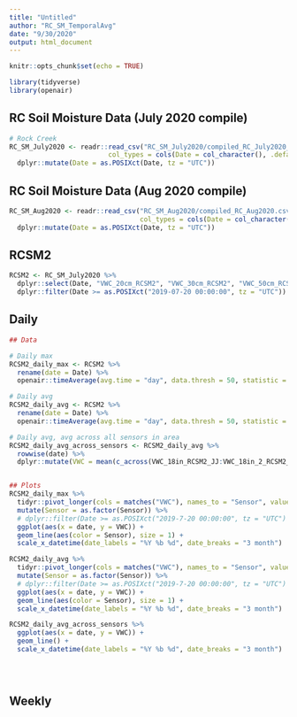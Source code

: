 ```yaml
---
title: "Untitled"
author: "RC_SM_TemporalAvg"
date: "9/30/2020"
output: html_document
---
```


```r
knitr::opts_chunk$set(echo = TRUE)
```


```r
library(tidyverse)
library(openair)
```

## RC Soil Moisture Data (July 2020 compile)

```r

# Rock Creek
RC_SM_July2020 <- readr::read_csv("RC_SM_July2020/compiled_RC_July2020_plusJJdata.csv", 
                         col_types = cols(Date = col_character(), .default = col_double())) %>% 
  dplyr::mutate(Date = as.POSIXct(Date, tz = "UTC"))

```

## RC Soil Moisture Data (Aug 2020 compile)

```r

RC_SM_Aug2020 <- readr::read_csv("RC_SM_Aug2020/compiled_RC_Aug2020.csv", 
                                 col_types = cols(Date = col_character(), .default = col_double())) %>% 
  dplyr::mutate(Date = as.POSIXct(Date, tz = "UTC"))

```

## RCSM2

```r

RCSM2 <- RC_SM_July2020 %>% 
  dplyr::select(Date, "VWC_20cm_RCSM2", "VWC_30cm_RCSM2", "VWC_50cm_RCSM2", "VWC_60cm_RCSM2", ends_with("JJ")) %>% 
  dplyr::filter(Date >= as.POSIXct("2019-07-20 00:00:00", tz = "UTC"))

```

## Daily

```r

## Data

# Daily max
RCSM2_daily_max <- RCSM2 %>% 
  rename(date = Date) %>% 
  openair::timeAverage(avg.time = "day", data.thresh = 50, statistic = "max", interval = "30 min")

# Daily avg
RCSM2_daily_avg <- RCSM2 %>% 
  rename(date = Date) %>% 
  openair::timeAverage(avg.time = "day", data.thresh = 50, statistic = "mean", interval = "30 min")

# Daily avg, avg across all sensors in area
RCSM2_daily_avg_across_sensors <- RCSM2_daily_avg %>% 
  rowwise(date) %>% 
  dplyr::mutate(VWC = mean(c_across(VWC_18in_RCSM2_JJ:VWC_18in_2_RCSM2_JJ), na.rm = TRUE))


## Plots
RCSM2_daily_max %>% 
  tidyr::pivot_longer(cols = matches("VWC"), names_to = "Sensor", values_to = "VWC") %>% 
  mutate(Sensor = as.factor(Sensor)) %>%
  # dplyr::filter(Date >= as.POSIXct("2019-7-20 00:00:00", tz = "UTC") & Date < as.POSIXct("2020-7-9 00:00:00", tz = "UTC")) %>%
  ggplot(aes(x = date, y = VWC)) +
  geom_line(aes(color = Sensor), size = 1) +
  scale_x_datetime(date_labels = "%Y %b %d", date_breaks = "3 month")

RCSM2_daily_avg %>% 
  tidyr::pivot_longer(cols = matches("VWC"), names_to = "Sensor", values_to = "VWC") %>% 
  mutate(Sensor = as.factor(Sensor)) %>%
  # dplyr::filter(Date >= as.POSIXct("2019-7-20 00:00:00", tz = "UTC") & Date < as.POSIXct("2020-7-9 00:00:00", tz = "UTC")) %>%
  ggplot(aes(x = date, y = VWC)) +
  geom_line(aes(color = Sensor), size = 1) +
  scale_x_datetime(date_labels = "%Y %b %d", date_breaks = "3 month")

RCSM2_daily_avg_across_sensors %>% 
  ggplot(aes(x = date, y = VWC)) +
  geom_line() +
  scale_x_datetime(date_labels = "%Y %b %d", date_breaks = "3 month")

  
  

```



## Weekly

